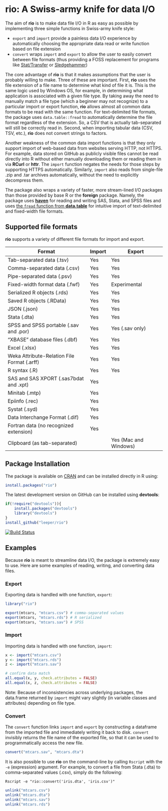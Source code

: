 # rio: A Swiss-army knife for data I/O #

The aim of **rio** is to make data file I/O in R as easy as possible by implementing three simple functions in Swiss-army knife style:

 - `export` and `import` provide a painless data I/O experience by automatically choosing the appropriate data read or write function based on file extension
 - `convert` wraps `import` and `export` to allow the user to easily convert between file formats (thus providing a FOSS replacement for programs like [Stat/Transfer](https://www.stattransfer.com/) or [Sledgehammer](http://www.openmetadata.org/site/?page_id=1089))

The core advantage of **rio** is that it makes assumptions that the user is probably willing to make. Three of these are important. First, **rio** uses the file extension of a file name to determine what kind of file it is. This is the same logic used by Windows OS, for example, in determining what application is associated with a given file type. By taking away the need to manually match a file type (which a beginner may not recognize) to a particular import or export function, **rio** allows almost all common data formats to be read with the same function. For text-delimited file formats, the package uses `data.table::fread` to automatically determine the file format regardless of the extension. So, a CSV that is actually tab-separated will still be correctly read in. Second, when importing tabular data (CSV, TSV, etc.), **rio** does not convert strings to factors.

Another weakness of the common data import functions is that they only support import of web-based data from websites serving HTTP, not HTTPS. For example, data stored on GitHub as publicly visible files cannot be read directly into R without either manually downloading them or reading them in via **RCurl** or **httr**. The `import` function negates the needs for those steps by supporting HTTPS automatically. Similarly, `import` also reads from single-file .zip and .tar archives automatically, without the need to explicitly decompress them.
 
The package also wraps a variety of faster, more stream-lined I/O packages than those provided by base R or the **foreign** package. Namely, the package uses [**haven**](https://github.com/hadley/haven) for reading and writing SAS, Stata, and SPSS files and uses [the `fread` function from **data.table**](https://github.com/Rdatatable/data.table) for intuitive import of text-delimited and fixed-width file formats.

## Supported file formats ##

**rio** supports a variety of different file formats for import and export.

| Format | Import | Export |
| ------ | ------ | ------ |
| Tab-separated data (.tsv) | Yes | Yes |
| Comma-separated data (.csv) | Yes | Yes |
| Pipe-separated data (.psv) | Yes | Yes |
| Fixed-width format data (.fwf) | Yes | Experimental |
| Serialized R objects (.rds) | Yes | Yes |
| Saved R objects (.RData) | Yes | Yes |
| JSON (.json) | Yes | Yes |
| Stata (.dta) | Yes | Yes |
| SPSS and SPSS portable (.sav and .por) | Yes | Yes (.sav only) |
| "XBASE" database files (.dbf) | Yes | Yes |
| Excel (.xlsx) | Yes | Yes |
| Weka Attribute-Relation File Format (.arff) | Yes | Yes |
| R syntax (.R) | Yes | Yes |
| SAS and SAS XPORT (.sas7bdat and .xpt) | Yes |  |
| Minitab (.mtp) | Yes |  |
| Epiinfo (.rec) | Yes |  |
| Systat (.syd) | Yes |  |
| Data Interchange Format (.dif) | Yes |  |
| Fortran data (no recognized extension) | Yes |  |
| Clipboard (as tab-separated) |  | Yes (Mac and Windows) |

## Package Installation ##

The package is available on [CRAN](http://cran.r-project.org/web/packages/rio/) and can be installed directly in R using:

```R
install.packages("rio")
```

The latest development version on GitHub can be installed using **devtools**:

```R
if(!require("devtools")){
    install.packages("devtools")
    library("devtools")
}
install_github("leeper/rio")
```

[![Build Status](https://travis-ci.org/leeper/rio.png?branch=master)](https://travis-ci.org/leeper/rio)

## Examples ##

Because **rio** is meant to streamline data I/O, the package is extremely easy to use. Here are some examples of reading, writing, and converting data files.

### Export ###

Exporting data is handled with one function, `export`:

```r
library("rio")

export(mtcars, "mtcars.csv") # comma-separated values
export(mtcars, "mtcars.rds") # R serialized
export(mtcars, "mtcars.sav") # SPSS
```

### Import ###

Importing data is handled with one function, `import`:

```r
x <- import("mtcars.csv")
y <- import("mtcars.rds")
z <- import("mtcars.sav")

# confirm data match
all.equal(x, y, check.attributes = FALSE)
all.equal(x, z, check.attributes = FALSE)
```

Note: Because of inconsistencies across underlying packages, the data.frame returned by `import` might vary slightly (in variable classes and attributes) depending on file type.

### Convert ###

The `convert` function links `import` and `export` by constructing a dataframe from the imported file and immediately writing it back to disk. `convert` invisibly returns the file name of the exported file, so that it can be used to programmatically access the new file.

```r
convert("mtcars.sav", "mtcars.dta")
```

It is also possible to use **rio** on the command-line by calling `Rscript` with the `-e` (expression) argument. For example, to convert a file from Stata (.dta) to comma-separated values (.csv), simply do the following:

```
Rscript -e "rio::convert('iris.dta', 'iris.csv')"
```


```r
unlink("mtcars.csv")
unlink("mtcars.dta")
unlink("mtcars.sav")
unlink("mtcars.rds")
```
